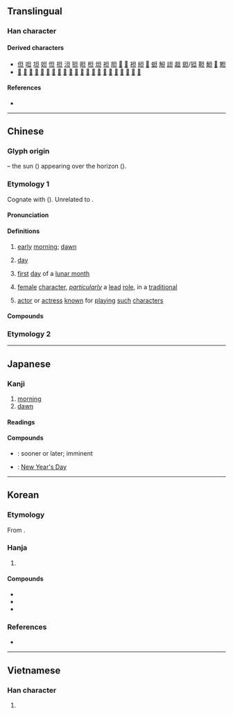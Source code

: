 {{also|𣄼|且}}
{{character info}}
==Translingual==

===Han character===
{{Han char|rn=72|rad=日|as=01|sn=5|four=60100|canj=AM|ids=⿱日一}}

====Derived characters====
* [[但]] [[呾]] [[坦]] [[妲]] [[怛]] [[担]] [[泹]] [[狚]] [[㫜]] [[柦]] [[炟]] [[𥘵]] [[胆]] [[𥅃]] [[𥑲]] [[袒]] [[䋎]] [[𦤾]] [[䖧]] [[觛]] [[詚]] [[䞡]] [[鉭]]/[[钽]] [[靼]] [[䱇]] [[𠿲]] [[䵣]]
* [[𠛣]] [[𠡎]] [[鴠]] [[㝵]] [[昜]] [[量]] [[鼂]] [[鼌]] [[亘]] [[查]] [[昼]] [[疍]] [[笪]] [[亶]] [[暨]] [[曁]] [[䦔]] [[㡺]] [[疸]] [[𥟟]] [[𧩙]] [[䜥]]

====References====
* {{Han ref|kx=0489.030|dkj=13734|dj=0850.010|hdz=21483.010|uh=65E6|ud=26086|bh=A5B9|bd=42425}}

----

==Chinese==
{{zh-forms}}
{{zh-wp|zh:旦|en:Dan (Chinese opera)}}

===Glyph origin===
{{Han etym}}
{{Han compound|日|一|ls=ic}} – the sun ({{lang|zh|日}}) appearing over the horizon ({{lang|zh|一}}).

===Etymology 1===
Cognate with {{cog|cdm|दारःदो|tr=darʔ.do|t=place of sunrise; in east}} ({{zh-ref|Schuessler, 2007}}). Unrelated to {{och-l|丹|cinnabar; red}}.

====Pronunciation====
{{zh-pron
|m=dàn
|c=daan3,daan3-2
|c_note=daan3-2 - "female role in Chinese opera"
|c-t=an1
|h=pfs=
|md=
|mn=tòaⁿ/tàn
|mn_note=tòaⁿ - vernacular; tàn - literary
|mn-t=dang3/duan3
|mn-t_note=duan3 - “female character”
|w=
|mc=y
|oc=y
|cat=n
}}

====Definitions====
{{zh-hanzi}}

# [[early]] [[morning]]; [[dawn]]
#: {{zh-x|通宵達旦|all the night until '''dawn'''}}
# [[day]]
#: {{zh-x|旦旦|every day}}
# [[first]] [[day]] of a [[lunar month]]
# {{lb|zh|Chinese opera}} [[female]] [[character]], ''[[particularly]]'' a [[lead]] [[role]], in a [[traditional]] {{w|Chinese opera}} {{zh-also|旦角}}
# {{lb|zh|Chinese opera}} [[actor]] or [[actress]] [[known]] for [[play]]ing [[such]] [[character]]s

====Compounds====
{{zh-der|一旦|元旦|旦日|約旦|通宵達旦|旦暮|花旦|旦角|乾旦|只爭旦夕|信誓旦旦|彩旦|復旦|命在旦夕|待旦|巴旦杏|城旦|平旦|小旦|坐而待旦|危在旦夕|丑旦|五旦七調|吉旦|坐以待旦|刀馬旦|旦色|當家花旦|旦夕之費|枕戈待旦|玩笑旦|旦夕禍福|旦旦而伐|旦兒|旭旦|旦夕之危|申旦達夕|旦望|昧旦|旦明|戒旦|秉燭達旦|武旦|禾旦|禍在旦夕|明旦|旦旦|申旦|昧旦晨興|月旦|旦旦信誓|月旦評|旦夕|汝南月旦|毀於一旦|旦晝|穀旦|正旦|旦晚|旦會|旦暮朝夕|文旦|撒旦|搽旦|震旦方向|閨門旦|細旦|詰旦|達旦|鬧小旦|鶡旦|裝旦|老旦|考旦|貼旦|藝旦|約旦河|色旦|震旦}}

===Etymology 2===
{{zh-see|蛋|ss}}

----

==Japanese==

===Kanji===
{{ja-kanji|grade=|rs=日01}}

# [[morning]]
# [[dawn]]

====Readings====
{{ja-readings
|goon=たん, だん
|kanon=たん
|kun=あした-
|nanori=あき, あきら, あけ, あさ, ただし
}}

====Compounds====
{{der-top|Compounds}}
* {{ja-r|旦%夕|たん%せき}}: sooner or later; imminent
* {{ja-r|元%旦|がん%たん}}: [[New Year's Day]]
{{der-bottom}}

----

==Korean==

===Etymology===
From {{der|ko|ltc|-}} {{ltc-l|旦|id=1}}. {{hanja-hunmong|단〯|tan|天文#상02A}}

===Hanja===
{{ko-hanja-search}}
{{ko-hanja|아침|단}}

# {{hanja form of|단|[[early]] [[morning]]; [[dawn]]}}

====Compounds====
{{der-top3|Compounds}}
* {{ko-l|일단|一旦}}
* {{ko-l|단석|旦夕}}
* {{ko-l|단명|旦明}}
{{der-bottom}}

===References===
* {{R:hanjadoc|4539}}

----

==Vietnamese==

===Han character===
{{vi-readings|reading=đán, đắn, đến|rs=日01}}

# {{rfdef|vi|sort=日01}}